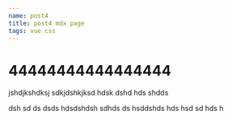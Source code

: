 ```yaml
---
name: post4
title: post4 mdx page
tags: vue css
---
```


# 44444444444444444

jshdjkshdksj
sdkjdshkjksd
hdsk
dshd
hds
shdds

dsh
sd
ds
dsds
hdsdshdsh
sdhds
ds
hsddshds
hds
hsd
sd
hds
h
